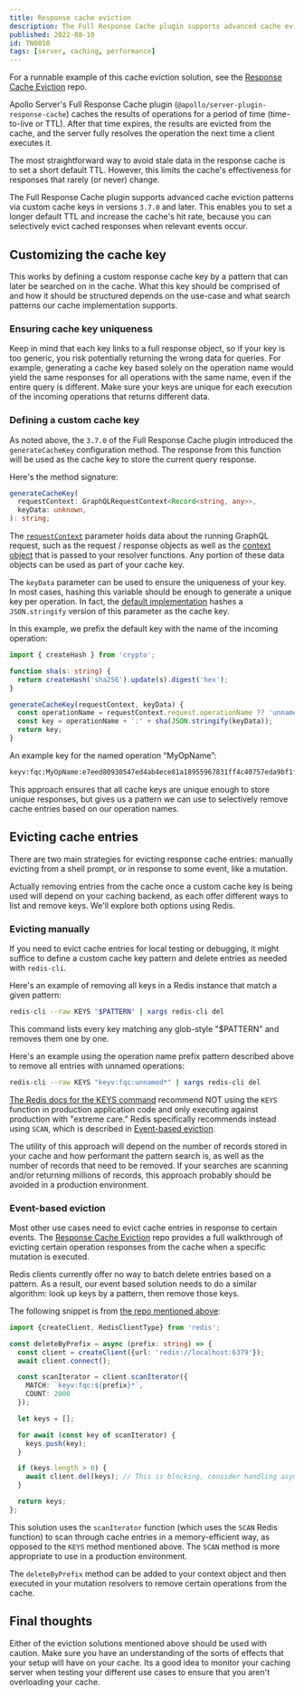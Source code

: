 ```yaml
---
title: Response cache eviction
description: The Full Response Cache plugin supports advanced cache eviction patterns via custom cache keys in versions 3.7.0 and later. This enables you to set a longer default TTL and increase the cache's hit rate, because you can selectively evict cached responses when relevant events occur.
published: 2022-08-10
id: TN0010
tags: [server, caching, performance]
---
```


<Tip>

For a runnable example of this cache eviction solution, see the [Response Cache Eviction](https://github.com/apollosolutions/response-cache-eviction) repo.

</Tip>

Apollo Server's Full Response Cache plugin (`@apollo/server-plugin-response-cache`) caches the results of operations for a period of time (time-to-live or TTL). After that time expires, the results are evicted from the cache, and the server fully resolves the operation the next time a client executes it.

The most straightforward way to avoid stale data in the response cache is to set a short default TTL. However, this limits the cache's effectiveness for responses that rarely (or never) change.

The Full Response Cache plugin supports advanced cache eviction patterns via custom cache keys in versions `3.7.0` and later. This enables you to set a longer default TTL and increase the cache's hit rate, because you can selectively evict cached responses when relevant events occur.

## Customizing the cache key

This works by defining a custom response cache key by a pattern that can later be searched on in the cache. What this key should be comprised of and how it should be structured depends on the use-case and what search patterns our cache implementation supports.

### Ensuring cache key uniqueness

Keep in mind that each key links to a full response object, so if your key is too generic, you risk potentially returning the wrong data for queries. For example, generating a cache key based solely on the operation name would yield the same responses for all operations with the same name, even if the entire query is different. Make sure your keys are unique for each execution of the incoming operations that returns different data.

### Defining a custom cache key

As noted above, the `3.7.0` of the Full Response Cache plugin introduced the `generateCacheKey` configuration method. The response from this function will be used as the cache key to store the current query response.

Here's the method signature:

```typescript
generateCacheKey(
  requestContext: GraphQLRequestContext<Record<string, any>>,
  keyData: unknown,
): string;
```

The [`requestContext`](https://github.com/apollographql/apollo-server/blob/578dc68831d93d5809b78174d6179c10afc8c2ef/packages/server/src/externalTypes/requestPipeline.ts#L38) parameter holds data about the running GraphQL request, such as the request / response objects as well as the [context object](/apollo-server/v3/data/resolvers/#the-context-argument) that is passed to your resolver functions. Any portion of these data objects can be used as part of your cache key.

The `keyData` parameter can be used to ensure the uniqueness of your key. In most cases, hashing this variable should be enough to generate a unique key per operation. In fact, the [default implementation](https://github.com/apollographql/apollo-server/blob/578dc68831d93d5809b78174d6179c10afc8c2ef/packages/plugin-response-cache/src/ApolloServerPluginResponseCache.ts#L182) hashes a `JSON.stringify` version of this parameter as the cache key.

In this example, we prefix the default key with the name of the incoming operation:

```typescript
import { createHash } from 'crypto';

function sha(s: string) {
  return createHash('sha256').update(s).digest('hex');
}

generateCacheKey(requestContext, keyData) {
  const operationName = requestContext.request.operationName ?? 'unnamed';
  const key = operationName + ':' + sha(JSON.stringify(keyData));
  return key;
}
```

An example key for the named operation “MyOpName”:

```bash showLineNumbers=false
keyv:fqc:MyOpName:e7eed80930547ed4ab4ece81a18955967831ff4c40757eda9bf1f0de84e042f8
```

This approach ensures that all cache keys are unique enough to store unique responses, but gives us a pattern we can use to selectively remove cache entries based on our operation names.

## Evicting cache entries

There are two main strategies for evicting response cache entries: manually evicting from a shell prompt, or in response to some event, like a mutation.

Actually removing entries from the cache once a custom cache key is being used will depend on your caching backend, as each offer different ways to list and remove keys. We'll explore both options using Redis.

### Evicting manually

If you need to evict cache entries for local testing or debugging, it might suffice to define a custom cache key pattern and delete entries as needed with `redis-cli`.

Here's an example of removing all keys in a Redis instance that match a given pattern:

```bash showLineNumbers=false
redis-cli --raw KEYS "$PATTERN" | xargs redis-cli del
```

This command lists every key matching any glob-style "$PATTERN" and removes them one by one.

Here's an example using the operation name prefix pattern described above to remove all entries with unnamed operations:

```bash showLineNumbers=false
redis-cli --raw KEYS "keyv:fqc:unnamed*" | xargs redis-cli del
```

[The Redis docs for the KEYS command](https://redis.io/commands/keys/) recommend NOT using the `KEYS` function in production application code and only executing against production with "extreme care." Redis specifically recommends instead using `SCAN`, which is described in [Event-based eviction](#event-based-eviction).

The utility of this approach will depend on the number of records stored in your cache and how performant the pattern search is, as well as the number of records that need to be removed. If your searches are scanning and/or returning millions of records, this approach probably should be avoided in a production environment.

### Event-based eviction

Most other use cases need to evict cache entries in response to certain events. The [Response Cache Eviction](https://github.com/apollosolutions/response-cache-eviction) repo provides a full walkthrough of evicting certain operation responses from the cache when a specific mutation is executed.

Redis clients currently offer no way to batch delete entries based on a pattern. As a result, our event based solution needs to do a similar algorithm: look up keys by a pattern, then remove those keys.

The following snippet is from [the repo mentioned above](https://github.com/apollosolutions/response-cache-eviction):

```ts
import {createClient, RedisClientType} from 'redis';

const deleteByPrefix = async (prefix: string) => {
  const client = createClient({url: 'redis://localhost:6379'});
  await client.connect();

  const scanIterator = client.scanIterator({
    MATCH: `keyv:fqc:${prefix}*`,
    COUNT: 2000
  });

  let keys = [];

  for await (const key of scanIterator) {
    keys.push(key);
  }

  if (keys.length > 0) {
    await client.del(keys); // This is blocking, consider handling async in production if the number of keys is large
  }

  return keys;
};
```

This solution uses the `scanIterator` function (which uses the `SCAN` Redis function) to scan through cache entries in a memory-efficient way, as opposed to the `KEYS` method mentioned above. The `SCAN` method is more appropriate to use in a production environment.

The `deleteByPrefix` method can be added to your context object and then executed in your mutation resolvers to remove certain operations from the cache.

## Final thoughts

Either of the eviction solutions mentioned above should be used with caution. Make sure you have an understanding of the sorts of effects that your setup will have on your cache. Its a good idea to monitor your caching server when testing your different use cases to ensure that you aren't overloading your cache.
